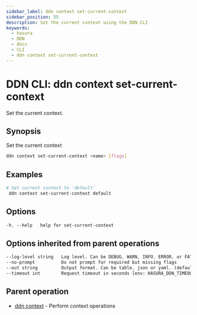 ```yaml
---
sidebar_label: ddn context set-current-context
sidebar_position: 55
description: Set the current context using the DDN CLI
keywords:
  - hasura
  - DDN
  - docs
  - CLI
  - ddn context set-current-context
---
```


# DDN CLI: ddn context set-current-context

Set the current context.

## Synopsis

Set the current context

```bash
ddn context set-current-context <name> [flags]
```

## Examples

```bash
# Set current context to 'default'
 ddn context set-current-context default
```

## Options

```sass
-h, --help   help for set-current-context
```

## Options inherited from parent operations

```sass
--log-level string   Log level. Can be DEBUG, WARN, INFO, ERROR, or FATAL. (default "INFO")
--no-prompt          Do not prompt for required but missing flags
--out string         Output format. Can be table, json or yaml. (default "table")
--timeout int        Request timeout in seconds [env: HASURA_DDN_TIMEOUT] (default 100)
```

## Parent operation

- [ddn context](/reference/cli/commands/ddn_context) - Perform context operations

